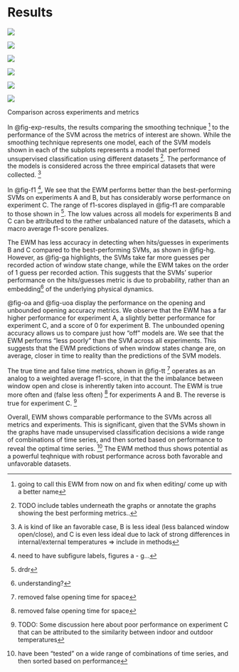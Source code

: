 # Results 


::: {#fig-exp-results layout-nrow=4 layout-ncol=3}

![](figs/f1.png){#fig-f1}

![](figs/hits_guesses_ratio.png){#fig-hg}

![](figs/guesses_actions_ratio.png){#fig-ga}

![](figs/opening_acc.png){#fig-oa}

![](figs/unbounded_opening_acc.png){#fig-uoa}

![](figs/true_time.png){#fig-tt}

<!-- ![](figs/false_time.png){#fig-ft} -->

Comparison across experiments and metrics 
:::

In @fig-exp-results, the results comparing the smoothing technique [^0] to the performance of the SVM across the metrics of interest are shown. While the smoothing technique represents one model, each of the SVM models shown in each of the subplots represents a model that performed unsupervised classification using different datasets [^1]. The performance of the models is considered across the three empirical datasets that were collected. [^1*]

In @fig-f1 [^2], We see that the EWM performs better than the best-performing SVMs on experiments A and B, but has considerably worse performance on experiment C. The range of f1-scores displayed in @fig-f1 are comparable to those shown in [^4]. The low values across all models for experiments B and C can be attributed to the rather unbalanced nature of the datasets, which a macro average f1-score penalizes.  

The EWM has less accuracy in detecting when hits/guesses in experiments B and C compared to the best-performing SVMs, as shown in @fig-hg. However, as @fig-ga highlights, the SVMs take far more guesses per recorded action of window state change, while the EWM takes on the order of 1 guess per recorded action. This suggests that the SVMs' superior performance on the hits/guesses metric is due to probability, rather than an embedding[^3] of the underlying physical dynamics.  

@fig-oa and @fig-uoa display the performance on the opening and unbounded opening accuracy metrics. We observe that the EWM has a far higher performance for experiment A, a slightly better performance for experiment C, and a score of 0 for experiment B. The unbounded opening accuracy allows us to compare just how "off" models are. We see that the EWM performs "less poorly" than the SVM across all experiments. This suggests that the EWM predictions of when window states change are, on average, closer in time to reality than the predictions of the SVM models. 

The true time and false time metrics, shown in @fig-tt [^5*] operates as an analog to a weighted average f1-score, in that the the imbalance between window open and close is inherently taken into account. The EWM is true more often and (false less often) [^5*] for experiments A and B. The reverse is true for experiment C.  [^5]

Overall, EWM shows comparable performance to the SVMs across all metrics and experiments. This is significant, given that the SVMs shown in the graphs have made unsupervised classification decisions a wide range of combinations of time series, and then sorted based on performance to reveal the optimal time series. [^6] The EWM method thus shows potential as a powerful teqhnique with robust performance across both favorable and unfavorable datasets.



[^0]: going to call this EWM from now on and fix when editing/ come up with a better name
[^1]: TODO include tables underneath the graphs or annotate the graphs showing the best performing metrics..
[^2]: need to have subfigure labels, figures a - g...
[^3]: understanding? 
[^4]: drdr 
[^1*]: A is kind of like an favorable case, B is less ideal (less balanced window open/close), and C is even less ideal due to lack of strong differences in internal/external temperatures => include in methods
[^5]: TODO: Some discussion here about poor performance on experiment C that can be attributed to the similarity between indoor and outdoor temperatures
[^5*]: removed false opening time for space
[^6]: have been "tested" on a wide range of combinations of time series, and then sorted based on performance